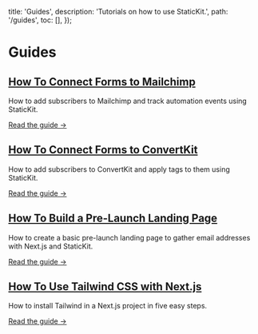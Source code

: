 
  title: 'Guides',
  description: 'Tutorials on how to use StaticKit.',
  path: '/guides',
  toc: [],
});

# Guides

<div className="md:flex">
  <div className="py-8 md:w-1/2 pr-8">
    <h2 className="pb-3 font-semibold text-xl text-gray-800 leading-normal tracking-snug">
      <a href="/guides/mailchimp">How To Connect Forms to Mailchimp</a>
    </h2>
    <p className="pb-3 text-gray-600 leading-normal">How to add subscribers to Mailchimp and track automation events using StaticKit.</p>
    <p>
      <a href="/guides/mailchimp" className="text-indigo-500 font-bold">
        Read the guide &rarr;
      </a>
    </p>
  </div>

  <div className="py-8 md:w-1/2 pr-8">
    <h2 className="pb-3 font-semibold text-xl text-gray-800 leading-normal tracking-snug">
      <a href="/guides/convertkit">How To Connect Forms to ConvertKit</a>
    </h2>
    <p className="pb-3 text-gray-600 leading-normal">How to add subscribers to ConvertKit and apply tags to them using StaticKit.</p>
    <p>
      <a href="/guides/convertkit" className="text-indigo-500 font-bold">
        Read the guide &rarr;
      </a>
    </p>
  </div>
</div>

<div className="md:flex">
  <div className="py-8 md:w-1/2 pr-8">
    <h2 className="pb-3 font-semibold text-xl text-gray-800 leading-normal tracking-snug">
      <a href="/guides/next-landing-page">How To Build a Pre-Launch Landing Page</a>
    </h2>
    <p className="pb-3 text-gray-600 leading-normal">How to create a basic pre-launch landing page to gather email addresses with Next.js and StaticKit.</p>
    <p>
      <a href="/guides/next-landing-page" className="text-indigo-500 font-bold">
        Read the guide &rarr;
      </a>
    </p>
  </div>

  <div className="py-8 md:w-1/2 pr-8">
    <h2 className="pb-3 font-semibold text-xl text-gray-800 leading-normal tracking-snug">
      <a href="/guides/next-js-tailwind">How To Use Tailwind CSS with Next.js</a>
    </h2>
    <p className="pb-3 text-gray-600 leading-normal">How to install Tailwind in a Next.js project in five easy steps.</p>
    <p>
      <a href="/guides/next-js-tailwind" className="text-indigo-500 font-bold">
        Read the guide &rarr;
      </a>
    </p>
  </div>
</div>
